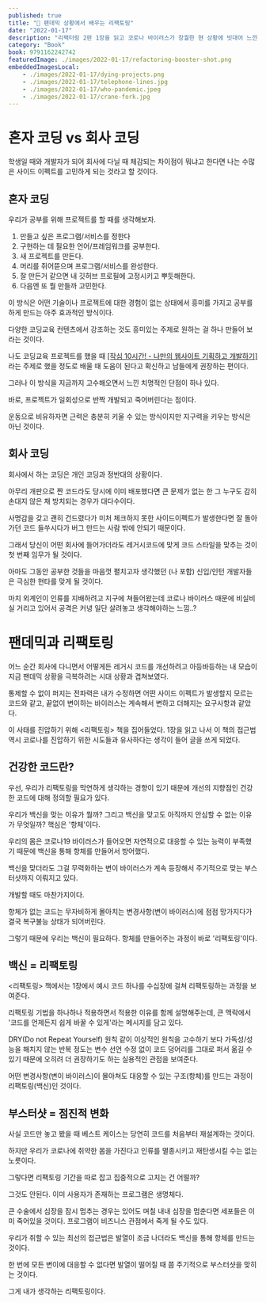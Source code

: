```yaml
---
published: true
title: "💉 팬데믹 상황에서 배우는 리팩토링"
date: "2022-01-17"
description: "리팩터링 2판 1장을 읽고 코로나 바이러스가 창궐한 현 상황에 빗대어 느낀 점입니다."
category: "Book"
book: 9791162242742
featuredImage: ./images/2022-01-17/refactoring-booster-shot.png
embeddedImagesLocal:
    - ./images/2022-01-17/dying-projects.png
    - ./images/2022-01-17/telephone-lines.jpg
    - ./images/2022-01-17/who-pandemic.jpeg
    - ./images/2022-01-17/crane-fork.jpg
---
```



# 혼자 코딩 vs 회사 코딩

학생일 때와 개발자가 되어 회사에 다닐 때 체감되는 차이점이 뭐냐고 한다면
나는 수많은 사이드 이펙트를 고민하게 되는 것라고 할 것이다.

## 혼자 코딩

우리가 공부를 위해 프로젝트를 할 때를 생각해보자.
1. 만들고 싶은 프로그램/서비스를 정한다
2. 구현하는 데 필요한 언어/프레임워크를 공부한다.
3. 새 프로젝트를 만든다.
4. 머리를 쥐어뜯으며 프로그램/서비스를 완성한다.
5. 잘 만든거 같으면 내 깃허브 프로필에 고정시키고 뿌듯해한다.
6. 다음엔 또 뭘 만들까 고민한다.

이 방식은 어떤 기술이나 프로젝트에 대한 경험이 없는 상태에서
흥미를 가지고 공부를 하게 만드는 아주 효과적인 방식이다.

다양한 코딩교육 컨텐츠에서 강조하는 것도
흥미있는 주제로 원하는 걸 하나 만들어 보라는 것이다.

나도 코딩교육 프로젝트를 했을 때
[\[작심 10시간! - 나만의 웹사이트 기획하고 개발하기\]](https://www.slideshare.net/identity930/20160103-10-ot-251014503)라는 주제로 했을 정도로
배울 때 도움이 된다고 확신하고 남들에게 권장하는 편이다.

그러나 이 방식을 지금까지 고수해오면서 느낀 치명적인 단점이 하나 있다.

<GatsbyImage alt="다 죽어가는 내 프로젝트의 생명선" image={getImage(props.localImages[0])} />

바로, 프로젝트가 일회성으로 반짝 개발되고 죽어버린다는 점이다.

운동으로 비유하자면
근력은 충분히 키울 수 있는 방식이지만
지구력을 키우는 방식은 아닌 것이다.


## 회사 코딩

회사에서 하는 코딩은 개인 코딩과 정반대의 상황이다.

아무리 개판으로 짠 코드라도
당시에 이미 배포했다면
큰 문제가 없는 한
그 누구도 감히 손대지 않은 채
방치되는 경우가 대다수이다.

사명감을 갖고 괜히 건드렸다가
미처 체크하지 못한 사이드이펙트가 발생한다면
잘 돌아가던 코드 들쑤시다가
버그 만드는 사람 밖에 안되기 때문이다.

<GatsbyImage alt="어이 김씨, 꼭 저걸 건드려야 하겠는가.." image={getImage(props.localImages[1])} />

그래서 당신이 어떤 회사에 들어가더라도
레거시코드에 맞게 코드 스타일을 맞추는 것이
첫 번째 임무가 될 것이다.

아마도 그동안 공부한 것들을 마음껏 펼치고자 생각했던
(나 포함) 신입/인턴 개발자들은 극심한 현타를 맞게 될 것이다.

마치 외계인이 인류를 지배하려고 지구에 쳐들어왔는데
코로나 바이러스 때문에 비실비실 거리고 있어서
공격은 커녕 일단 살려놓고 생각해야하는 느낌..?


# 팬데믹과 리팩토링

어느 순간 회사에 다니면서
어떻게든 레거시 코드를 개선하려고 아등바등하는 내 모습이
지금 팬데믹 상황을 극복하려는 시대 상황과 겹쳐보였다.

<GatsbyImage alt="프로젝트에 팬데믹을 선포합니다" image={getImage(props.localImages[2])} />

통제할 수 없이 퍼지는 전파력은
내가 수정하면 어떤 사이드 이펙트가 발생할지 모르는 코드와 같고,
끝없이 변이하는 바이러스는
계속해서 변하고 더해지는 요구사항과 같았다.

이 사태를 진압하기 위해 <리팩토링> 책을 집어들었다.
1장을 읽고 나서
이 책의 접근법 역시 코로나를 진압하기 위한 시도들과
유사하다는 생각이 들어 글을 쓰게 되었다.

## 건강한 코드란?

우선, 우리가 리팩토링을 막연하게 생각하는 경향이 있기 때문에
개선의 지향점인 건강한 코드에 대해 정의할 필요가 있다.

우리가 백신을 맞는 이유가 뭘까?
그리고 백신을 맞고도 아직까지 안심할 수 없는 이유가 무엇일까?
핵심은 '항체'이다.

우리의 몸은 코로나19 바이러스가 들어오면
자연적으로 대응할 수 있는 능력이 부족했기 때문에
백신을 통해 항체를 만들어서 방어했다.

백신을 맞더라도 그걸 무력화하는 변이 바이러스가 계속 등장해서
주기적으로 맞는 부스터샷까지 이뤄지고 있다.

개발할 때도 마찬가지이다.

항체가 없는 코드는
무자비하게 몰아치는 변경사항(변이 바이러스)에
점점 망가지다가 결국 복구불능 상태가 되어버린다.

그렇기 때문에 우리는 백신이 필요하다.
항체를 만들어주는 과정이 바로 '리팩토링'이다.

## 백신 = 리팩토링

<리팩토링> 책에서는 1장에서 예시 코드 하나를
수십장에 걸쳐 리팩토링하는 과정을 보여준다.

리팩토링 기법을 하나하나 적용하면서
적용한 이유를 함께 설명해주는데,
큰 맥락에서 '코드를 언제든지 쉽게 바꿀 수 있게'라는 메시지를 담고 있다.

DRY(Do not Repeat Yourself) 원칙 같이
이상적인 원칙을 고수하기 보다
가독성/성능을 해치지 않는 반복 정도는
변수 선언 수정 없이 코드 덩어리를 그대로 퍼서 옮길 수 있기 때문에
오히려 더 권장하기도 하는 실용적인 관점을 보여준다.

<GatsbyImage alt="필요할 때 바로 옮길 수 있다는 게 곧 코드의 유연성 아닐까?" image={getImage(props.localImages[3])} />

어떤 변경사항(변이 바이러스)이 몰아쳐도
대응할 수 있는 구조(항체)를 만드는 과정이
리팩토링(백신)인 것이다.

## 부스터샷 = 점진적 변화

사실 코드만 놓고 봤을 때
베스트 케이스는 당연히 코드를 처음부터 재설계하는 것이다.

하지만 우리가 코로나에 취약한 몸을 가진다고
인류를 멸종시키고 재탄생시킬 수는 없는 노릇이다.

그렇다면 리팩토링 기간을 따로 잡고 집중적으로 고치는 건 어떨까?

그것도 안된다.
이미 사용자가 존재하는 프로그램은 생명체다.

큰 수술에서 심장을 잠시 멈추는 경우는 있어도
며칠 내내 심장을 멈춘다면 세포들은 이미 죽어있을 것이다.
프로그램이 비즈니스 관점에서 죽게 될 수도 있다.

우리가 취할 수 있는 최선의 접근법은
발열이 조금 나더라도 백신을 통해 항체를 만드는 것이다.

한 번에 모든 변이에 대응할 수 없다면
발열이 떨어질 때 쯤 주기적으로 부스터샷을 맞히는 것이다.

그게 내가 생각하는 리팩토링이다.
